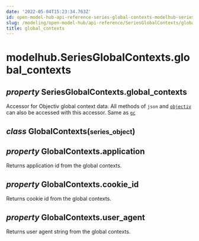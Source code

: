 ```yaml
---
date: '2022-05-04T15:23:34.763Z'
id: open-model-hub-api-reference-series-global-contexts-modelhub-series-global-contexts-global-contexts
slug: /modeling/open-model-hub/api-reference/SeriesGlobalContexts/global_contexts/
title: global_contexts
---
```


# modelhub.SeriesGlobalContexts.global_contexts

<div className="property">

<h2 className="signature-property"><span className="type-annotation"><em>property</em></span> <span className="additional-name">SeriesGlobalContexts.</span><span className="name">global_contexts</span></h2>


<div className="content">

Accessor for Objectiv global context data. All methods of `json` and [`objectiv`](/docs/modeling/open-model-hub/api-reference/SeriesGlobalContexts/modelhub.SeriesGlobalContexts.objectiv) can
also be accessed with this accessor. Same as [`gc`](/docs/modeling/open-model-hub/api-reference/SeriesGlobalContexts/modelhub.SeriesGlobalContexts.gc)

<div className="class">

<h2 className="signature-class"><span className="type-annotation"><em>class</em></span> <span className="name">GlobalContexts(</span><small className="parameter-list"><span className="parameter" id="series_object">series_object</span></small>)</h2>


<div className="content">

<div className="property">

<h2 className="signature-property"><span className="type-annotation"><em>property</em></span> <span className="additional-name">GlobalContexts.</span><span className="name">application</span></h2>


<div className="content">

Returns application id from the global contexts.


</div>


</div>

<div className="property">

<h2 className="signature-property"><span className="type-annotation"><em>property</em></span> <span className="additional-name">GlobalContexts.</span><span className="name">cookie_id</span></h2>


<div className="content">

Returns cookie id from the global contexts.


</div>


</div>

<div className="property">

<h2 className="signature-property"><span className="type-annotation"><em>property</em></span> <span className="additional-name">GlobalContexts.</span><span className="name">user_agent</span></h2>


<div className="content">

Returns user agent string from the global contexts.


</div>


</div>


</div>


</div>


</div>


</div>
